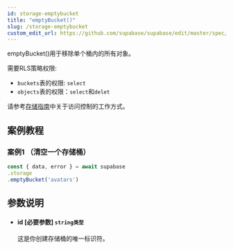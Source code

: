 ```yaml
---
id: storage-emptybucket
title: "emptyBucket()"
slug: /storage-emptybucket
custom_edit_url: https://github.com/supabase/supabase/edit/master/spec/supabase_js_v2.yml
---
```


emptyBucket()用于移除单个桶内的所有对象。



需要RLS策略权限:
  - `buckets`表的权限: `select`
  - `objects`表的权限：`select`和`delet `

请参考[存储指南](/docs/guides/storage#access-control)中关于访问控制的工作方式。



## 案例教程

### 案例1 （清空一个存储桶）

<Tabs scrollable size="small" type="underlined" defaultActiveId="demo2">

<TabPanel id="demo2" label="使用方法">

  ```ts
const { data, error } = await supabase
  .storage
  .emptyBucket('avatars')
  ```

</TabPanel>
</Tabs>




## 参数说明

<ul className="method-list-group">
  
<li className="method-list-item">
  <h4 className="method-list-item-label">
    <span className="method-list-item-label-name">
      id
    </span>
    <span className="method-list-item-label-badge required">
      [必要参数]
    </span>
    <span className="method-list-item-validation">
      <code>string类型</code>
    </span>
  </h4>
  <div class="method-list-item-description">

这是你创建存储桶的唯一标识符。

  </div>
  
</li>

</ul>
